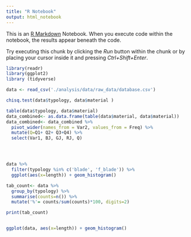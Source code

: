```yaml
---
title: "R Notebook"
output: html_notebook
---
```


This is an [R Markdown](http://rmarkdown.rstudio.com) Notebook. When you execute code within the notebook, the results appear beneath the code. 

Try executing this chunk by clicking the *Run* button within the chunk or by placing your cursor inside it and pressing *Ctrl+Shift+Enter*. 



```r
library(readr)
library(ggplot2)
library (tidyverse)

data <- read_csv('./analysis/data/raw_data/database.csv')

chisq.test(data$typology, data$material )

table(data$typology, data$material)
data_combined<- as.data.frame(table(data$material, data$material))
data_combined<- data_combined %>% 
  pivot_wider(names_from = Var2, values_from = Freq) %>% 
  mutate(Q=Q1+ Q2+ Q3+Q4) %>% 
  select(Var1, BJ, GJ, RJ, Q)




data %>% 
  filter(typology %in% c('blade', 'f_blade')) %>% 
  ggplot(aes(x=length)) + geom_histogram()

tab_count<- data %>% 
  group_by(typology) %>% 
  summarise(counts=n()) %>% 
  mutate('%'= counts/sum(counts)*100, digits=2)

print(tab_count)


ggplot(data, aes(x=length)) + geom_histogram()


```



















